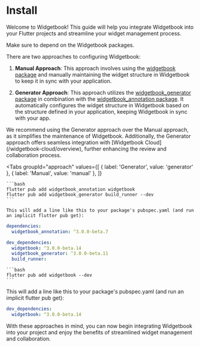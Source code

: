 # Install

Welcome to Widgetbook! This guide will help you integrate Widgetbook into your Flutter projects and streamline your widget management process.

Make sure to depend on the Widgetbook packages.

There are two approaches to configuring Widgetbook:

1. **Manual Approach**: This approach involves using the [widgetbook package](https://pub.dev/packages/widgetbook) and manually maintaining the widget structure in Widgetbook to keep it in sync with your application.

2. **Generator Approach**: This approach utilizes the [widgetbook_generator package](https://pub.dev/packages/widgetbook_generator) in combination with the [widgetbook_annotation package](https://pub.dev/packages/widgetbook_annotation). It automatically configures the widget structure in Widgetbook based on the structure defined in your application, keeping Widgetbook in sync with your app.

<Info>
  We recommend using the Generator approach over the Manual approach, as it simplifies the
  maintenance of Widgetbook. Additionally, the Generator approach offers seamless integration with
  [Widgetbook Cloud](/widgetbook-cloud/overview), further enhancing the review and collaboration
  process.
</Info>

<Tabs
  groupId="approach"
  values={[
    { label: 'Generator', value: 'generator' },
    { label: 'Manual', value: 'manual' },
  ]}
>
  <TabItem value="generator">

    ```bash
    flutter pub add widgetbook_annotation widgetbook
    flutter pub add widgetbook_generator build_runner --dev
    ```

    This will add a line like this to your package's pubspec.yaml (and run an implicit flutter pub get):

```yaml
dependencies:
  widgetbook_annotation: ^3.0.0-beta.7

dev_dependencies:
  widgetbook: ^3.0.0-beta.14
  widgetbook_generator: ^3.0.0-beta.11
  build_runner:
```

  </TabItem>
  <TabItem value="manual">

    ```bash
    flutter pub add widgetbook --dev
    ```

This will add a line like this to your package's pubspec.yaml (and run an implicit flutter pub get):

```yaml
dev_dependencies:
  widgetbook: ^3.0.0-beta.14
```

  </TabItem>
</Tabs>

With these approaches in mind, you can now begin integrating Widgetbook into your project and enjoy the benefits of streamlined widget management and collaboration.
